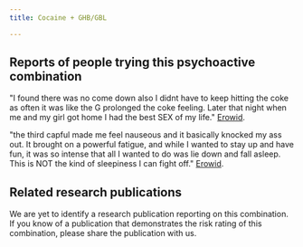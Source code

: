 ---
title: Cocaine + GHB/GBL

---

## Reports of people trying this psychoactive combination

"I found there was no come down also I didnt have to keep hitting the coke as often it was like the G prolonged the coke feeling. Later that night when me and my girl got home I had the best SEX of my life." [Erowid](https://bluelight.org/xf/threads/coke-and-ghb.36824/).

"the third capful made me feel nauseous and it basically knocked my ass out. It brought on a powerful fatigue, and while I wanted to stay up and have fun, it was so intense that all I wanted to do was lie down and fall asleep. This is NOT the kind of sleepiness I can fight off." [Erowid](https://erowid.org/experiences/exp.php?ID=8239).

## Related research publications

We are yet to identify a research publication reporting on this combination. If you know of a publication that demonstrates the risk rating of this combination, please share the publication with us.



